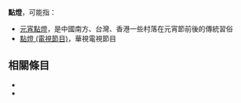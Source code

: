 '''點燈'''，可能指：
* [[元宵點燈|元宵點燈]]，是中國南方、台灣、香港一些村落在元宵節前後的傳統習俗
* [[點燈_(電視節目)|點燈 (電視節目)]]，華視電視節目

== 相關條目 ==
*{{lookfrom}}
*{{lookfrom|点灯}}

{{disambig|D|Cat=二字消歧義}}